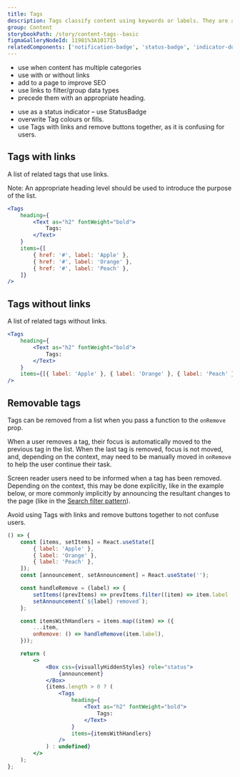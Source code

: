 ```yaml
---
title: Tags
description: Tags classify content using keywords or labels. They are added to a web page, asset or content to help users search for related content quickly and easily.
group: Content
storybookPath: /story/content-tags--basic
figmaGalleryNodeId: 11981%3A101715
relatedComponents: ['notification-badge', 'status-badge', 'indicator-dot']
---
```


<DoHeading />

- use when content has multiple categories
- use with or without links
- add to a page to improve SEO
- use links to filter/group data types
- precede them with an appropriate heading.

<DontHeading />

- use as a status indicator – use StatusBadge
- overwrite Tag colours or fills.
- use Tags with links and remove buttons together, as it is confusing for users.

## Tags with links

A list of related tags that use links.

Note: An appropriate heading level should be used to introduce the purpose of the list.

```jsx live
<Tags
	heading={
		<Text as="h2" fontWeight="bold">
			Tags:
		</Text>
	}
	items={[
		{ href: '#', label: 'Apple' },
		{ href: '#', label: 'Orange' },
		{ href: '#', label: 'Peach' },
	]}
/>
```

## Tags without links

A list of related tags without links.

```jsx live
<Tags
	heading={
		<Text as="h2" fontWeight="bold">
			Tags:
		</Text>
	}
	items={[{ label: 'Apple' }, { label: 'Orange' }, { label: 'Peach' }]}
/>
```

## Removable tags

Tags can be removed from a list when you pass a function to the `onRemove` prop.

When a user removes a tag, their focus is automatically moved to the previous tag in the list. When the last tag is removed, focus is not moved, and, depending on the context, may need to be manually moved in `onRemove` to help the user continue their task.

Screen reader users need to be informed when a tag has been removed. Depending on the context, this may be done explicitly, like in the example below, or more commonly implicitly by announcing the resultant changes to the page (like in the [Search filter pattern](/patterns/search-filters)).

Avoid using Tags with links and remove buttons together to not confuse users.

```jsx live
() => {
	const [items, setItems] = React.useState([
		{ label: 'Apple' },
		{ label: 'Orange' },
		{ label: 'Peach' },
	]);
	const [announcement, setAnnouncement] = React.useState('');

	const handleRemove = (label) => {
		setItems((prevItems) => prevItems.filter((item) => item.label !== label));
		setAnnouncement(`${label} removed`);
	};

	const itemsWithHandlers = items.map((item) => ({
		...item,
		onRemove: () => handleRemove(item.label),
	}));

	return (
		<>
			<Box css={visuallyHiddenStyles} role="status">
				{announcement}
			</Box>
			{items.length > 0 ? (
				<Tags
					heading={
						<Text as="h2" fontWeight="bold">
							Tags:
						</Text>
					}
					items={itemsWithHandlers}
				/>
			) : undefined}
		</>
	);
};
```
